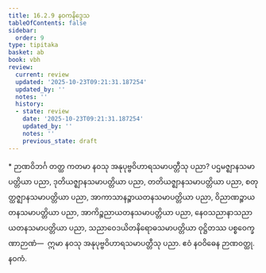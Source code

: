 ```yaml
---
title: 16.2.9 နဝကနိဒ္ဒေသ
tableOfContents: false
sidebar:
  order: 9
type: tipitaka
basket: ab
book: vbh
review:
  current: review
  updated: '2025-10-23T09:21:31.187254'
  updated_by: ''
  notes: ''
  history:
  - state: review
    date: '2025-10-23T09:21:31.187254'
    updated_by: ''
    notes: ''
    previous_state: draft
---
```



<ReviewStatus review={frontmatter.review} showDetails={true} />

<HypothesisAnnotation frontmatter={frontmatter} />

<DynamicBreadcrumb />

<Paragraph type="center" book="vbh">
* ဉာဏဝိဘင်္ဂ
</Paragraph>



<Division number="808" book="vbh" e="ch" v="30" p="348">

<Paragraph number="2553" book="vbh">
တတ္ထ ကတမာ နဝသု အနုပုဗ္ဗဝိဟာရသမာပတ္တီသု ပညာ? ပဌမဇ္ဈာနသမာပတ္တိယာ ပညာ, ဒုတိယဇ္ဈာနသမာပတ္တိယာ ပညာ, တတိယဇ္ဈာနသမာပတ္တိယာ ပညာ, စတုတ္ထဇ္ဈာနသမာပတ္တိယာ ပညာ, အာကာသာနဉ္စာယတနသမာပတ္တိယာ ပညာ, ဝိညာဏဉ္စာယတနသမာပတ္တိယာ ပညာ, အာကိဉ္စညာယတနသမာပတ္တိယာ ပညာ, နေဝသညာနာသညာယတနသမာပတ္တိယာ ပညာ, သညာဝေဒယိတနိရောဓသမာပတ္တိယာ ဝုဋ္ဌိတဿ ပစ္စဝေက္ခဏာဉာဏံ—  ဣမာ နဝသု အနုပုဗ္ဗဝိဟာရသမာပတ္တီသု ပညာ. ဧဝံ နဝဝိဓေန ဉာဏဝတ္ထု.

</Paragraph>
</Division>

<Paragraph number="2554" type="center" book="vbh">
နဝကံ.
</Paragraph>